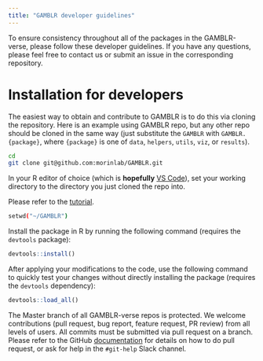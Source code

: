 ```yaml
---
title: "GAMBLR developer guidelines"
---
```


To ensure consistency throughout all of the packages in the GAMBLR-verse, please follow these developer guidelines. If you have any questions, please feel free to contact us or submit an issue in the corresponding repository.

# Installation for developers

The easiest way to obtain and contribute to GAMBLR is to do this via cloning the repository. Here is an example using GAMBLR repo, but any other repo should be cloned in the same way (just substitute the `GAMBLR` with `GAMBLR.{package}`, where `{package}` is one of `data`, `helpers`, `utils`, `viz`, or `results`).

```bash
cd
git clone git@github.com:morinlab/GAMBLR.git
```

In your R editor of choice (which is __**hopefully**__ [VS Code](https://code.visualstudio.com/)), set your working directory to the directory you just cloned the repo into.

::: {.callout-note title="How do I setup VS Code as R editor?" collapse="true"}

Please refer to the [tutorial](https://github.com/morinlab/whereis/blob/master/tutorials/vscode-R/VScode_R_IDE.md).

:::

```bash
setwd("~/GAMBLR")
```

Install the package in R by running the following command (requires the
`devtools` package):

```r
devtools::install()
```

After applying your modifications to the code, use the following command to
quickly test your changes without directly installing the package (requires the
`devtools` dependency):

```r
devtools::load_all()
```

The Master branch of all GAMBLR-verse repos is protected. We welcome contributions (pull request, bug report, feature request, PR review) from all levels of users. All commits must be submitted via pull request on a branch. Please refer to the GitHub [documentation](https://docs.github.com/en/pull-requests/collaborating-with-pull-requests/proposing-changes-to-your-work-with-pull-requests/creating-a-pull-request) for details on how to do pull request, or ask for help in the `#git-help` Slack channel.


